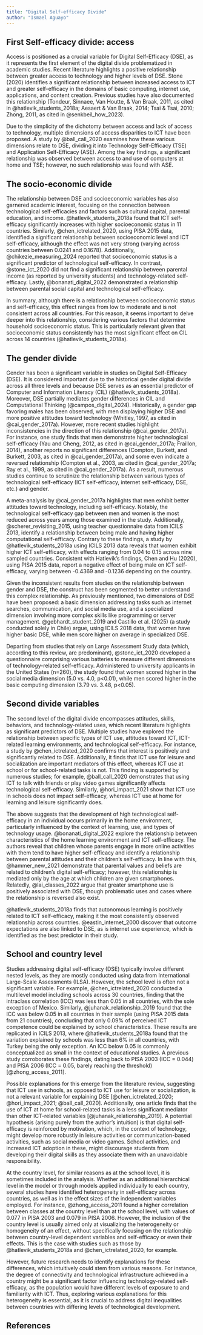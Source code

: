 ```yaml
---
title: "Digital Self-efficacy Divide"
author: "Ismael Aguayo"
---
```


## First Self-efficacy divide: access

Access is positioned as a crucial variable for Digital Self-Efficacy (DSE), as it represents the first element of the digital divide problematized in academic studies. Recent literature highlights a positive relationship between greater access to technology and higher levels of DSE. Stone (2020) identifies a significant relationship between increased access to ICT and greater self-efficacy in the domains of basic computing, internet use, applications, and content creation. Previous studies have also documented this relationship (Tondeur, Sinnaee, Van Houtte, & Van Braak, 2011, as cited in @hatlevik_students_2018a; Aesaert & Van Braak, 2014; Tsai & Tsai, 2010; Zhong, 2011, as cited in @senkbeil_how_2023).

Due to the simplicity of the dichotomy between access and lack of access to technology, multiple dimensions of access disparities to ICT have been proposed. A study by @ball_call_2020 examines how these various dimensions relate to DSE, dividing it into Technology Self-Efficacy (TSE) and Application Self-Efficacy (ASE). Among the key findings, a significant relationship was observed between access to and use of computers at home and TSE; however, no such relationship was found with ASE.

## The socio-economic divide

The relationship between DSE and socioeconomic variables has also garnered academic interest, focusing on the connection between technological self-efficacies and factors such as cultural capital, parental education, and income. @hatlevik_students_2018a found that ICT self-efficacy significantly increases with higher socioeconomic status in 11 countries. Similarly, @chen_ictrelated_2020, using PISA 2015 data, identified a significant relationship between socioeconomic level and ICT self-efficacy, although the effect was not very strong (varying across countries between 0.0241 and 0.1678). Additionally, @chikezie_measuring_2024 reported that socioeconomic status is a significant predictor of technological self-efficacy. In contrast, @stone_ict_2020 did not find a significant relationship between parental income (as reported by university students) and technology-related self-efficacy. Lastly, @bonanati_digital_2022 demonstrated a relationship between parental social capital and technological self-efficacy.

In summary, although there is a relationship between socioeconomic status and self-efficacy, this effect ranges from low to moderate and is not consistent across all countries. For this reason, it seems important to delve deeper into this relationship, considering various factors that determine household socioeconomic status. This is particularly relevant given that socioeconomic status consistently has the most significant effect on CIL across 14 countries (@hatlevik_students_2018a).

## The gender divide

Gender has been a significant variable in studies on Digital Self-Efficacy (DSE). It is considered important due to the historical gender digital divide across all three levels and because DSE serves as an essential predictor of Computer and Information Literacy (CIL) (@hatlevik_students_2018a). Moreover, DSE partially mediates gender differences in CIL and Computational Thinking (@campos_digital_2024). Historically, a gender gap favoring males has been observed, with men displaying higher DSE and more positive attitudes toward technology (Whitley, 1997, as cited in @cai_gender_2017a). However, more recent studies highlight inconsistencies in the direction of this relationship (@cai_gender_2017a). For instance, one study finds that men demonstrate higher technological self-efficacy (Yau and Cheng, 2012, as cited in @cai_gender_2017a; Fraillon, 2014), another reports no significant differences (Compton, Burkett, and Burkett, 2003, as cited in @cai_gender_2017a), and some even indicate a reversed relationship (Compton et al., 2003, as cited in @cai_gender_2017a; Ray et al., 1999, as cited in @cai_gender_2017a). As a result, numerous studies continue to scrutinize the relationship between various types of technological self-efficacy (ICT self-efficacy, internet self-efficacy, DSE, etc.) and gender.

A meta-analysis by @cai_gender_2017a highlights that men exhibit better attitudes toward technology, including self-efficacy. Notably, the technological self-efficacy gap between men and women is the most reduced across years among those examined in the study. Additionally, @scherer_revisiting_2015, using teacher questionnaire data from ICILS 2013, identify a relationship between being male and having higher computational self-efficacy. Contrary to these findings, a study by @hatlevik_students_2018a using ICILS 2013 data reveals that women exhibit higher ICT self-efficacy, with effects ranging from 0.04 to 0.15 across nine sampled countries. Consistent with Hatlevik's findings, Chen and Hu (2020), using PISA 2015 data, report a negative effect of being male on ICT self-efficacy, varying between -0.4369 and -0.1236 depending on the country.

Given the inconsistent results from studies on the relationship between gender and DSE, the construct has been segmented to better understand this complex relationship. As previously mentioned, two dimensions of DSE have been proposed: a basic dimension addressing tasks such as internet searches, communication, and social media use, and a specialized dimension involving more complex skills like programming or server management. @gebhardt_student_2019 and Castillo et al. (2025) (a study conducted solely in Chile) argue, using ICILS 2018 data, that women have higher basic DSE, while men score higher on average in specialized DSE.

Departing from studies that rely on Large Assessment Study data (which, according to this review, are predominant), @stone_ict_2020 developed a questionnaire comprising various batteries to measure different dimensions of technology-related self-efficacy. Administered to university applicants in the United States (n=260), the study found that women scored higher in the social media dimension (5.0 vs. 4.0, p\<0.01), while men scored higher in the basic computing dimension (3.79 vs. 3.48, p\<0.05). 

## Second divide variables

The second level of the digital divide encompasses attitudes, skills, behaviors, and technology-related uses, which recent literature highlights as significant predictors of DSE. Multiple studies have explored the relationship between specific types of ICT use, attitudes toward ICT, ICT-related learning environments, and technological self-efficacy. For instance, a study by @chen_ictrelated_2020 confirms that interest is positively and significantly related to DSE. Additionally, it finds that ICT use for leisure and socialization are important mediators of this effect, whereas ICT use at school or for school-related tasks is not. This finding is supported by numerous studies; for example, @ball_call_2020 demonstrates that using ICT to talk with friends or play video games significantly affects technological self-efficacy. Similarly, @hori_impact_2021 show that ICT use in schools does not impact self-efficacy, whereas ICT use at home for learning and leisure significantly does.

The above suggests that the development of high technological self-efficacy in an individual occurs primarily in the home environment, particularly influenced by the context of learning, use, and types of technology usage. @bonanati_digital_2022 explore the relationship between characteristics of the home learning environment and ICT self-efficacy. The authors reveal that children whose parents engage in more online activities with them tend to have higher self-efficacy and identify a relationship between parental attitudes and their children's self-efficacy. In line with this, @hammer_new_2021 demonstrate that parental values and beliefs are related to children's digital self-efficacy; however, this relationship is mediated only by the age at which children are given smartphones. Relatedly, @lai_classes_2022 argue that greater smartphone use is positively associated with DSE, though problematic uses and cases where the relationship is reversed also exist.

@hatlevik_students_2018a finds that autonomous learning is positively related to ICT self-efficacy, making it the most consistently observed relationship across countries. @eastin_internet_2000 discover that outcome expectations are also linked to DSE, as is internet use experience, which is identified as the best predictor in their study.

## School and country level

Studies addressing digital self-efficacy (DSE) typically involve different nested levels, as they are mostly conducted using data from International Large-Scale Assessments (ILSA). However, the school level is often not a significant variable. For example, @chen_ictrelated_2020 conducted a multilevel model including schools across 30 countries, finding that the intraclass correlation (ICC) was less than 0.05 in all countries, with the sole exception of Mexico. Similarly, @juhanak_relationship_2019 found that the ICC was below 0.05 in all countries in their sample (using PISA 2015 data from 21 countries), concluding that only 0.09% of perceived ICT competence could be explained by school characteristics. These results are replicated in ICILS 2013, where @hatlevik_students_2018a found that the variation explained by schools was less than 6% in all countries, with Turkey being the only exception. An ICC below 0.05 is commonly conceptualized as small in the context of educational studies. A previous study corroborates these findings, dating back to PISA 2003 (ICC = 0.044) and PISA 2006 (ICC = 0.05, barely reaching the threshold) [@zhong_access_2011].

Possible explanations for this emerge from the literature review, suggesting that ICT use in schools, as opposed to ICT use for leisure or socialization, is not a relevant variable for explaining DSE [@chen_ictrelated_2020; @hori_impact_2021; @ball_call_2020]. Additionally, one article finds that the use of ICT at home for school-related tasks is a less significant mediator than other ICT-related variables [@juhanak_relationship_2019]. A potential hypothesis (arising purely from the author's intuition) is that digital self-efficacy is reinforced by motivation, which, in the context of technology, might develop more robustly in leisure activities or communication-based activities, such as social media or video games. School activities, and increased ICT adoption in these, might discourage students from developing their digital skills as they associate them with an unavoidable responsibility.

At the country level, for similar reasons as at the school level, it is sometimes included in the analysis. Whether as an additional hierarchical level in the model or through models applied individually to each country, several studies have identified heterogeneity in self-efficacy across countries, as well as in the effect sizes of the independent variables employed. For instance, @zhong_access_2011 found a higher correlation between classes at the country level than at the school level, with values of 0.077 in PISA 2003 and 0.079 in PISA 2006. However, the inclusion of the country level is usually aimed only at visualizing the heterogeneity or homogeneity of an effect, without specifically focusing on the relationship between country-level dependent variables and self-efficacy or even their effects. This is the case with studies such as those by @hatlevik_students_2018a and @chen_ictrelated_2020, for example.

However, future research needs to identify explanations for these differences, which intuitively could stem from various reasons. For instance, the degree of connectivity and technological infrastructure achieved in a country might be a significant factor influencing technology-related self-efficacy, as the population would have different levels of exposure to and familiarity with ICT. Thus, exploring various explanations for this heterogeneity is essential, as it is crucial to address digital inequalities between countries with differing levels of technological development.

## References {.unnumbered}
